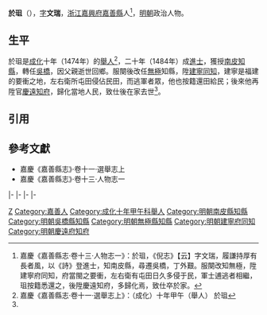 '''於珇'''（{{bd|15世紀||16世紀}}），[[表字|字]]'''文瑞'''，[[浙江等處承宣布政使司|浙江]][[嘉興府|嘉興府]][[嘉善縣|嘉善縣]]人<ref name=djs>嘉慶《嘉善縣志·卷十三·人物志一》：於珇，《倪志》【云】字文瑞，履謙持厚有長者風，以《詩》登進士，知南皮縣，尋遷吳橋，丁外艱。服闋改知無極，陞建寧府同知，府當閩之要衝，左右衛有屯田日久多侵于民，軍士逋逃者相繼，珇按籍悉還之，後陞慶遠知府，多歸化焉，致仕卒於家。</ref>，[[明朝|明朝]]政治人物。

==生平==
於珇是[[成化|成化]]十年（1474年）的[[舉人|舉人]]<ref>嘉慶《嘉善縣志·卷十一·選舉志上》：（成化）十年甲午（舉人） 於珇</ref>，二十年（1484年）成[[進士|進士]]，獲授[[南皮縣|南皮]][[知縣|知縣]]，轉任[[吳橋縣|吳橋]]，因父親逝世回鄉。服闋後改任[[無極縣|無極]]知縣，陞[[建寧府|建寧]][[同知|同知]]，建寧是福建的要衝之地，左右衛所屯田侵佔民田，而逃軍者眾，他也按籍還田給民；後來他再陞官[[慶遠府|慶遠]][[知府|知府]]，歸化當地人民，致仕後在家去世<ref name=djs/>。

==引用==
{{reflist}}

==參考文獻==
*嘉慶《嘉善縣志》·卷十一·選舉志上
*嘉慶《嘉善縣志》·卷十三·人物志一

{{start box}}
{{s-off}}
{{s-before|[[袁紀|袁紀]]}}
{{s-title|明朝南皮縣知縣|成化年間－1489年}}
{{s-after|[[郝俊|郝俊]]}}
|-
{{s-vacant|史料失載|last=[[張鐸_(監生)|張鐸]]}}
{{s-title|明朝吳橋縣知縣|弘治年間－1492年}}
{{s-after|[[李欽|李欽]]}}
|-
{{s-before|[[牛通|牛通]]}}
{{s-title|明朝無極縣知縣|1492年－1502年}}
{{s-after|[[于訓|-{于}-訓]]}}
|-
{{s-before|[[周時中_(山陰)|周時中]]}}
{{s-title|明朝建寧府同知|弘治年間－1508年}}
{{s-after|[[胡瑛_(成化進士)|胡瑛]]}}
|-
{{s-before|[[謝文著|謝文著]]}}
{{s-title|明朝慶遠府知府|正德年間}}
{{s-after|[[楊信_(正德舉人)|楊信]]}}
{{end box}}

{{成化二十年甲辰科殿試金榜}}

[[Category:於姓|Z]]
[[Category:嘉善人|Category:嘉善人]]
[[Category:成化十年甲午科舉人|Category:成化十年甲午科舉人]]
[[Category:明朝南皮縣知縣|Category:明朝南皮縣知縣]]
[[Category:明朝吳橋縣知縣|Category:明朝吳橋縣知縣]]
[[Category:明朝無極縣知縣|Category:明朝無極縣知縣]]
[[Category:明朝建寧府同知|Category:明朝建寧府同知]]
[[Category:明朝慶遠府知府|Category:明朝慶遠府知府]]